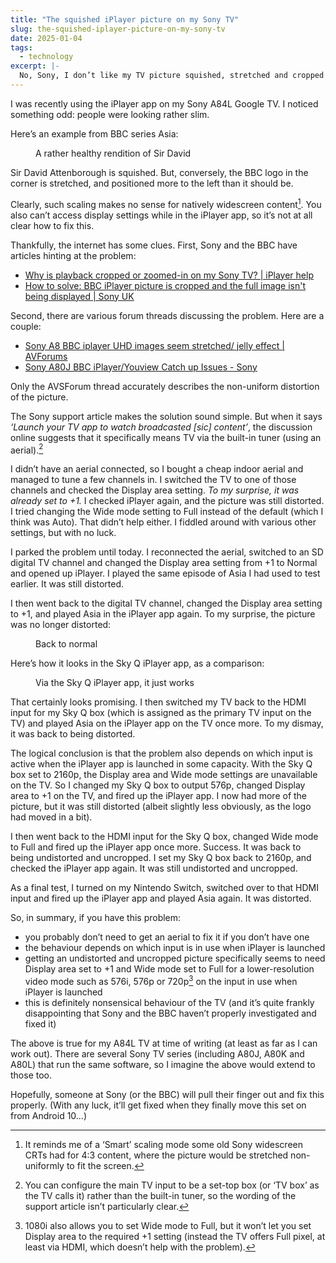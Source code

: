```yaml
---
title: "The squished iPlayer picture on my Sony TV"
slug: the-squished-iplayer-picture-on-my-sony-tv
date: 2025-01-04
tags:
  - technology
excerpt: |-
  No, Sony, I don’t like my TV picture squished, stretched and cropped at the same time.
---
```




I was recently using the iPlayer app on my Sony A84L Google TV. I noticed
something odd: people were looking rather slim.

Here’s an example from BBC series Asia:

<figure>
  <PostImage
    src={sony_before_jpg}
    alt="A photo of a Sony TV showing a squished picture in the centre and a stretched picture near the left and right edges."
  />
  <figcaption>
    <span>A rather healthy rendition of Sir David</span>
  </figcaption>
</figure>

Sir David Attenborough is squished. But, conversely, the BBC logo in the corner
is stretched, and positioned more to the left than it should be.

Clearly, such scaling makes no sense for natively widescreen content[^1]. You
also can’t access display settings while in the iPlayer app, so it’s not at all
clear how to fix this.

Thankfully, the internet has some clues. First, Sony and the BBC have articles
hinting at the problem:

- [Why is playback cropped or zoomed-in on my Sony TV? | iPlayer help](https://www.bbc.co.uk/iplayer/help/issues/connected-tv/sony-cropped)
- [How to solve: BBC iPlayer picture is cropped and the full image isn't being displayed | Sony UK](https://www.sony.co.uk/electronics/support/articles/00286315)

Second, there are various forum threads discussing the problem. Here are a
couple:

- [Sony A8 BBC iplayer UHD images seem stretched/ jelly effect | AVForums](https://www.avforums.com/threads/sony-a8-bbc-iplayer-uhd-images-seem-stretched-jelly-effect.2436890/)
- [Sony A80J BBC iPlayer/Youview Catch up Issues - Sony](https://community.sony.co.uk/t5/android-tv/sony-a80j-bbc-iplayer-youview-catch-up-issues/td-p/3867976)

Only the AVSForum thread accurately describes the non-uniform distortion of the
picture.

The Sony support article makes the solution sound simple. But when it says
_‘Launch your TV app to watch broadcasted [sic] content’_, the discussion online
suggests that it specifically means TV via the built-in tuner (using an
aerial).[^2]

I didn’t have an aerial connected, so I bought a cheap indoor aerial and managed
to tune a few channels in. I switched the TV to one of those channels and
checked the Display area setting. _To my surprise, it was already set to +1._ I
checked iPlayer again, and the picture was still distorted. I tried changing the
Wide mode setting to Full instead of the default (which I think was Auto). That
didn’t help either. I fiddled around with various other settings, but with no
luck.

I parked the problem until today. I reconnected the aerial, switched to an SD
digital TV channel and changed the Display area setting from +1 to Normal and
opened up iPlayer. I played the same episode of Asia I had used to test earlier.
It was still distorted.

I then went back to the digital TV channel, changed the Display area setting to
+1, and played Asia in the iPlayer app again. To my surprise, the picture was no
longer distorted:

<figure>
  <PostImage
    src={sony_after_jpg}
    alt="A photo of a Sony TV showing a similar scene as in the previous photo, but without distortion."
  />
  <figcaption>
    <span>Back to normal</span>
  </figcaption>
</figure>

Here’s how it looks in the Sky Q iPlayer app, as a comparison:

<figure>
  <PostImage
    src={sky_q_jpg}
    alt="A photo of a Sony TV showing a similar scene as in the first previous photo, but without distortion."
  />
  <figcaption>
    <span>Via the Sky Q iPlayer app, it just works</span>
  </figcaption>
</figure>

That certainly looks promising. I then switched my TV back to the HDMI input for
my Sky Q box (which is assigned as the primary TV input on the TV) and played
Asia on the iPlayer app on the TV once more. To my dismay, it was back to being
distorted.

The logical conclusion is that the problem also depends on which input is active
when the iPlayer app is launched in some capacity. With the Sky Q box set to
2160p, the Display area and Wide mode settings are unavailable on the TV. So I
changed my Sky Q box to output 576p, changed Display area to +1 on the TV, and
fired up the iPlayer app. I now had more of the picture, but it was still
distorted (albeit slightly less obviously, as the logo had moved in a bit).

I then went back to the HDMI input for the Sky Q box, changed Wide mode to Full
and fired up the iPlayer app once more. Success. It was back to being
undistorted and uncropped. I set my Sky Q box back to 2160p, and checked the
iPlayer app again. It was still undistorted and uncropped.

As a final test, I turned on my Nintendo Switch, switched over to that HDMI
input and fired up the iPlayer app and played Asia again. It was distorted.

So, in summary, if you have this problem:

- you probably don’t need to get an aerial to fix it if you don’t have one
- the behaviour depends on which input is in use when iPlayer is launched
- getting an undistorted and uncropped picture specifically seems to need
  Display area set to +1 and Wide mode set to Full for a lower-resolution video
  mode such as 576i, 576p or 720p[^3] on the input in use when iPlayer is
  launched
- this is definitely nonsensical behaviour of the TV (and it’s quite frankly
  disappointing that Sony and the BBC haven’t properly investigated and fixed
  it)

The above is true for my A84L TV at time of writing (at least as far as I can
work out). There are several Sony TV series (including A80J, A80K and A80L) that
run the same software, so I imagine the above would extend to those too.

Hopefully, someone at Sony (or the BBC) will pull their finger out and fix this
properly. (With any luck, it’ll get fixed when they finally move this set on
from Android 10…)

[^1]:
    It reminds me of a ‘Smart’ scaling mode some old Sony widescreen CRTs had
    for 4:3 content, where the picture would be stretched non-uniformly to fit
    the screen.

[^2]:
    You can configure the main TV input to be a set-top box (or ‘TV box’ as the
    TV calls it) rather than the built-in tuner, so the wording of the support
    article isn’t particularly clear.

[^3]:
    1080i also allows you to set Wide mode to Full, but it won’t let you set
    Display area to the required +1 setting (instead the TV offers Full pixel,
    at least via HDMI, which doesn’t help with the problem).
